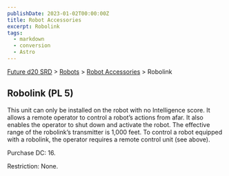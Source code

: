 ```yaml
---
publishDate: 2023-01-02T00:00:00Z
title: Robot Accessories
excerpt: Robolink
tags:
  - markdown
  - conversion
  - Astro
---
```






[Future d20 SRD](/#futureD20) > [Robots](future-d20-srd-robots-index) > [Robot Accessories](future-d20-srd-robots-robot-accessories-index) > Robolink




## Robolink (PL 5)


This unit can only be installed on the robot with no Intelligence score. It allows a remote operator to control a robot’s actions from afar. It also enables the operator to shut down and activate the robot. The effective range of the robolink’s transmitter is 1,000 feet. To control a robot equipped with a robolink, the operator requires a remote control unit (see above).


Purchase DC: 16.


Restriction: None.




